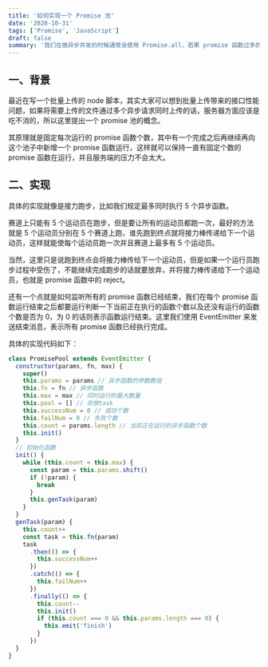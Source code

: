 ```yaml
---
title: '如何实现一个 Promise 池'
date: '2020-10-31'
tags: ['Promise', 'JavaScript']
draft: false
summary: '我们在做异步并发的时候通常会使用 Promise.all，若果 promise 函数过多的话应该怎么控制并发数量呢？'
---
```


## 一、背景

最近在写一个批量上传的 node 脚本，其实大家可以想到批量上传带来的接口性能问题，如果将需要上传的文件通过多个异步请求同时上传的话，服务器方面应该是吃不消的，所以这里提出一个 promise 池的概念。

其原理就是固定每次运行的 promise 函数个数，其中有一个完成之后再继续再向这个池子中新增一个 promise 函数运行，这样就可以保持一直有固定个数的 promise 函数在运行，并且服务端的压力不会太大。

## 二、实现

具体的实现就像是接力跑步，比如我们规定最多同时执行 5 个异步函数。

赛道上只能有 5 个运动员在跑步，但是要让所有的运动员都跑一次，最好的方法就是 5 个运动员分别在 5 个赛道上跑，谁先跑到终点就将接力棒传递给下一个运动员，这样就能使每个运动员跑一次并且赛道上最多有 5 个运动员。

当然，这里只是说跑到终点会将接力棒传给下一个运动员，但是如果一个运行员跑步过程中受伤了，不能继续完成跑步的话就要放弃，并将接力棒传递给下一个运动员，也就是 promise 函数中的 reject。

还有一个点就是如何监听所有的 promise 函数已经结束，我们在每个 promise 函数运行结束之后都要运行判断一下当前正在执行的函数个数以及还没有运行的函数个数是否为 0，为 0 的话则表示函数运行结束。这里我们使用 EventEmitter 来发送结束消息，表示所有 promise 函数已经执行完成。

具体的实现代码如下：

```javascript
class PromisePool extends EventEmitter {
  constructor(params, fn, max) {
    super()
    this.params = params // 异步函数的参数数组
    this.fn = fn // 异步函数
    this.max = max // 同时运行的最大数量
    this.pool = [] // 存放task
    this.successNum = 0 // 成功个数
    this.failNum = 0 // 失败个数
    this.count = params.length // 当前正在运行的异步函数个数
    this.init()
  }
  // 初始化函数
  init() {
    while (this.count < this.max) {
      const param = this.params.shift()
      if (!param) {
        break
      }
      this.genTask(param)
    }
  }
  genTask(param) {
    this.count++
    const task = this.fn(param)
    task
      .then(() => {
        this.successNum++
      })
      .catch(() => {
        this.failNum++
      })
      .finally(() => {
        this.count--
        this.init()
        if (this.count === 0 && this.params.length === 0) {
          this.emit('finish')
        }
      })
  }
}
```

